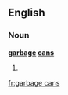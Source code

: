 ==English==

===Noun===
'''[[garbage]] [[can]]s'''

# {{plural of|[[garbage can]]}}

[[fr:garbage cans]]